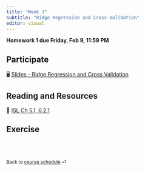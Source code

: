 ```yaml
---
title: "Week 3"
subtitle: "Ridge Regression and Cross-Validation"
editor: visual
---
```


::: callout-important
**Homework 1 due Friday, Feb 9, 11:59 PM**
:::

## Participate

🖥️ [Slides - Ridge Regression and Cross Validation](/slides/05-ridge-cv.html)

## Reading and Resources

📖 [ISL Ch 5.1, 6.2.1](https://www.statlearning.com/)

<!-- 📖 [matplotlib](https://matplotlib.org/stable/plot_types/index.html) -->

## Exercise

<!-- 📋 [Lab-05 R Data Summary](/exercise/lab05-rtype.html) -->

<!-- 📋 [Lab-06 Python Data Structure](/exercise/lab06-py.html) -->

<!-- 📋 [Lab-07 Plotting](/exercise/lab07-plot.html) (Present) -->

<br><br>

::: {style="font-size: 0.875em;"}
Back to [course schedule](/ "Course schedule") ⏎
:::
